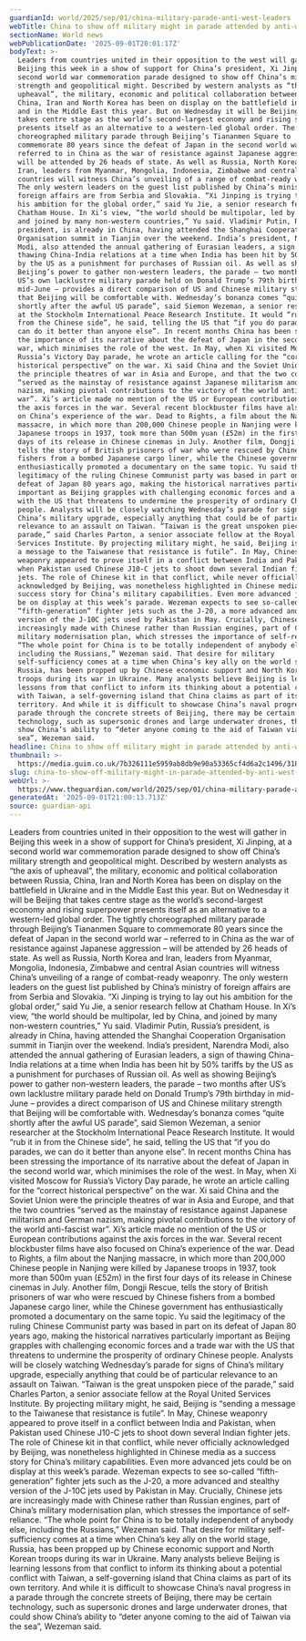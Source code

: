 ```yaml
---
guardianId: world/2025/sep/01/china-military-parade-anti-west-leaders
webTitle: China to show off military might in parade attended by anti-west leaders
sectionName: World news
webPublicationDate: '2025-09-01T20:01:17Z'
bodyText: >-
  Leaders from countries united in their opposition to the west will gather in
  Beijing this week in a show of support for China’s president, Xi Jinping, at a
  second world war commemoration parade designed to show off China’s military
  strength and geopolitical might. Described by western analysts as “the axis of
  upheaval”, the military, economic and political collaboration between Russia,
  China, Iran and North Korea has been on display on the battlefield in Ukraine
  and in the Middle East this year. But on Wednesday it will be Beijing that
  takes centre stage as the world’s second-largest economy and rising superpower
  presents itself as an alternative to a western-led global order. The tightly
  choreographed military parade through Beijing’s Tiananmen Square to
  commemorate 80 years since the defeat of Japan in the second world war –
  referred to in China as the war of resistance against Japanese aggression –
  will be attended by 26 heads of state. As well as Russia, North Korea and
  Iran, leaders from Myanmar, Mongolia, Indonesia, Zimbabwe and central Asian
  countries will witness China’s unveiling of a range of combat-ready weaponry.
  The only western leaders on the guest list published by China’s ministry of
  foreign affairs are from Serbia and Slovakia. “Xi Jinping is trying to lay out
  his ambition for the global order,” said Yu Jie, a senior research fellow at
  Chatham House. In Xi’s view, “the world should be multipolar, led by China,
  and joined by many non-western countries,” Yu said. Vladimir Putin, Russia’s
  president, is already in China, having attended the Shanghai Cooperation
  Organisation summit in Tianjin over the weekend. India’s president, Narendra
  Modi, also attended the annual gathering of Eurasian leaders, a sign of
  thawing China-India relations at a time when India has been hit by 50% tariffs
  by the US as a punishment for purchases of Russian oil. As well as showing
  Beijing’s power to gather non-western leaders, the parade – two months after
  US’s own lacklustre military parade held on Donald Trump’s 79th birthday in
  mid-June – provides a direct comparison of US and Chinese military strength
  that Beijing will be comfortable with. Wednesday’s bonanza comes “quite
  shortly after the awful US parade”, said Siemon Wezeman, a senior researcher
  at the Stockholm International Peace Research Institute. It would “rub it in
  from the Chinese side”, he said, telling the US that “if you do parades, we
  can do it better than anyone else”. In recent months China has been stressing
  the importance of its narrative about the defeat of Japan in the second world
  war, which minimises the role of the west. In May, when Xi visited Moscow for
  Russia’s Victory Day parade, he wrote an article calling for the “correct
  historical perspective” on the war. Xi said China and the Soviet Union were
  the principle theatres of war in Asia and Europe, and that the two countries
  “served as the mainstay of resistance against Japanese militarism and German
  nazism, making pivotal contributions to the victory of the world anti-fascist
  war”. Xi’s article made no mention of the US or European contributions against
  the axis forces in the war. Several recent blockbuster films have also focused
  on China’s experience of the war. Dead to Rights, a film about the Nanjing
  massacre, in which more than 200,000 Chinese people in Nanjing were killed by
  Japanese troops in 1937, took more than 500m yuan (£52m) in the first four
  days of its release in Chinese cinemas in July. Another film, Dongji Rescue,
  tells the story of British prisoners of war who were rescued by Chinese
  fishers from a bombed Japanese cargo liner, while the Chinese government has
  enthusiastically promoted a documentary on the same topic. Yu said the
  legitimacy of the ruling Chinese Communist party was based in part on its
  defeat of Japan 80 years ago, making the historical narratives particularly
  important as Beijing grapples with challenging economic forces and a trade war
  with the US that threatens to undermine the prosperity of ordinary Chinese
  people. Analysts will be closely watching Wednesday’s parade for signs of
  China’s military upgrade, especially anything that could be of particular
  relevance to an assault on Taiwan. “Taiwan is the great unspoken piece of the
  parade,” said Charles Parton, a senior associate fellow at the Royal United
  Services Institute. By projecting military might, he said, Beijing is “sending
  a message to the Taiwanese that resistance is futile”. In May, Chinese
  weaponry appeared to prove itself in a conflict between India and Pakistan,
  when Pakistan used Chinese J10-C jets to shoot down several Indian fighter
  jets. The role of Chinese kit in that conflict, while never officially
  acknowledged by Beijing, was nonetheless highlighted in Chinese media as a
  success story for China’s military capabilities. Even more advanced jets could
  be on display at this week’s parade. Wezeman expects to see so-called
  “fifth-generation” fighter jets such as the J-20, a more advanced and stealthy
  version of the J-10C jets used by Pakistan in May. Crucially, Chinese jets are
  increasingly made with Chinese rather than Russian engines, part of China’s
  military modernisation plan, which stresses the importance of self-reliance.
  “The whole point for China is to be totally independent of anybody else,
  including the Russians,” Wezeman said. That desire for military
  self-sufficiency comes at a time when China’s key ally on the world stage,
  Russia, has been propped up by Chinese economic support and North Korean
  troops during its war in Ukraine. Many analysts believe Beijing is learning
  lessons from that conflict to inform its thinking about a potential conflict
  with Taiwan, a self-governing island that China claims as part of its own
  territory. And while it is difficult to showcase China’s naval progress in a
  parade through the concrete streets of Beijing, there may be certain
  technology, such as supersonic drones and large underwater drones, that could
  show China’s ability to “deter anyone coming to the aid of Taiwan via the
  sea”, Wezeman said.
headline: China to show off military might in parade attended by anti-west leaders
thumbnail: >-
  https://media.guim.co.uk/7b326111e5959ab8db9e90a53365cf4d6a2c1496/318_0_3948_3158/500.jpg
slug: china-to-show-off-military-might-in-parade-attended-by-anti-west-leaders
webUrl: >-
  https://www.theguardian.com/world/2025/sep/01/china-military-parade-anti-west-leaders
generatedAt: '2025-09-01T21:00:13.713Z'
source: guardian-api
---
```

Leaders from countries united in their opposition to the west will gather in Beijing this week in a show of support for China’s president, Xi Jinping, at a second world war commemoration parade designed to show off China’s military strength and geopolitical might. Described by western analysts as “the axis of upheaval”, the military, economic and political collaboration between Russia, China, Iran and North Korea has been on display on the battlefield in Ukraine and in the Middle East this year. But on Wednesday it will be Beijing that takes centre stage as the world’s second-largest economy and rising superpower presents itself as an alternative to a western-led global order. The tightly choreographed military parade through Beijing’s Tiananmen Square to commemorate 80 years since the defeat of Japan in the second world war – referred to in China as the war of resistance against Japanese aggression – will be attended by 26 heads of state. As well as Russia, North Korea and Iran, leaders from Myanmar, Mongolia, Indonesia, Zimbabwe and central Asian countries will witness China’s unveiling of a range of combat-ready weaponry. The only western leaders on the guest list published by China’s ministry of foreign affairs are from Serbia and Slovakia. “Xi Jinping is trying to lay out his ambition for the global order,” said Yu Jie, a senior research fellow at Chatham House. In Xi’s view, “the world should be multipolar, led by China, and joined by many non-western countries,” Yu said. Vladimir Putin, Russia’s president, is already in China, having attended the Shanghai Cooperation Organisation summit in Tianjin over the weekend. India’s president, Narendra Modi, also attended the annual gathering of Eurasian leaders, a sign of thawing China-India relations at a time when India has been hit by 50% tariffs by the US as a punishment for purchases of Russian oil. As well as showing Beijing’s power to gather non-western leaders, the parade – two months after US’s own lacklustre military parade held on Donald Trump’s 79th birthday in mid-June – provides a direct comparison of US and Chinese military strength that Beijing will be comfortable with. Wednesday’s bonanza comes “quite shortly after the awful US parade”, said Siemon Wezeman, a senior researcher at the Stockholm International Peace Research Institute. It would “rub it in from the Chinese side”, he said, telling the US that “if you do parades, we can do it better than anyone else”. In recent months China has been stressing the importance of its narrative about the defeat of Japan in the second world war, which minimises the role of the west. In May, when Xi visited Moscow for Russia’s Victory Day parade, he wrote an article calling for the “correct historical perspective” on the war. Xi said China and the Soviet Union were the principle theatres of war in Asia and Europe, and that the two countries “served as the mainstay of resistance against Japanese militarism and German nazism, making pivotal contributions to the victory of the world anti-fascist war”. Xi’s article made no mention of the US or European contributions against the axis forces in the war. Several recent blockbuster films have also focused on China’s experience of the war. Dead to Rights, a film about the Nanjing massacre, in which more than 200,000 Chinese people in Nanjing were killed by Japanese troops in 1937, took more than 500m yuan (£52m) in the first four days of its release in Chinese cinemas in July. Another film, Dongji Rescue, tells the story of British prisoners of war who were rescued by Chinese fishers from a bombed Japanese cargo liner, while the Chinese government has enthusiastically promoted a documentary on the same topic. Yu said the legitimacy of the ruling Chinese Communist party was based in part on its defeat of Japan 80 years ago, making the historical narratives particularly important as Beijing grapples with challenging economic forces and a trade war with the US that threatens to undermine the prosperity of ordinary Chinese people. Analysts will be closely watching Wednesday’s parade for signs of China’s military upgrade, especially anything that could be of particular relevance to an assault on Taiwan. “Taiwan is the great unspoken piece of the parade,” said Charles Parton, a senior associate fellow at the Royal United Services Institute. By projecting military might, he said, Beijing is “sending a message to the Taiwanese that resistance is futile”. In May, Chinese weaponry appeared to prove itself in a conflict between India and Pakistan, when Pakistan used Chinese J10-C jets to shoot down several Indian fighter jets. The role of Chinese kit in that conflict, while never officially acknowledged by Beijing, was nonetheless highlighted in Chinese media as a success story for China’s military capabilities. Even more advanced jets could be on display at this week’s parade. Wezeman expects to see so-called “fifth-generation” fighter jets such as the J-20, a more advanced and stealthy version of the J-10C jets used by Pakistan in May. Crucially, Chinese jets are increasingly made with Chinese rather than Russian engines, part of China’s military modernisation plan, which stresses the importance of self-reliance. “The whole point for China is to be totally independent of anybody else, including the Russians,” Wezeman said. That desire for military self-sufficiency comes at a time when China’s key ally on the world stage, Russia, has been propped up by Chinese economic support and North Korean troops during its war in Ukraine. Many analysts believe Beijing is learning lessons from that conflict to inform its thinking about a potential conflict with Taiwan, a self-governing island that China claims as part of its own territory. And while it is difficult to showcase China’s naval progress in a parade through the concrete streets of Beijing, there may be certain technology, such as supersonic drones and large underwater drones, that could show China’s ability to “deter anyone coming to the aid of Taiwan via the sea”, Wezeman said.
